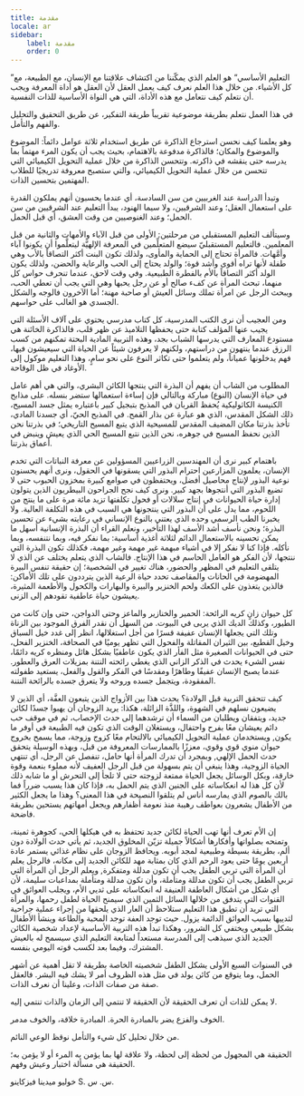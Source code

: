 ```yaml
---
title: مقدمة
locale: ar
sidebar:
    label: مقدمة
    order: 0
---
```

”التعليم الأساسي“ هو العلم الذي يمكّننا من اكتشاف علاقتنا مع الإنسان، مع الطبيعة، مع كل الأشياء. من خلال هذا العلم نعرف كيف يعمل العقل لأن العقل هو أداة المعرفة ويجب أن نتعلم كيف نتعامل مع هذه الأداة، التي هي النواة الأساسية للذات النفسية.

في هذا العمل نتعلم بطريقة موضوعية تقريباً طريقة التفكير، عن طريق التحقيق والتحليل والفهم والتأمل.

وهو يعلمنا كيف نحسن استرجاع الذاكرة عن طريق استخدام ثلاثة عوامل دائماً: الموضوع والموضوع والمكان؛ فالذاكرة مدفوعة بالاهتمام، بحيث يجب أن يكون المرء مهتماً بما يدرسه حتى ينقشه في ذاكرته. وتتحسن الذاكرة من خلال عملية التحويل الكيميائي التي تتحسن من خلال عملية التحويل الكيميائي، والتي ستصبح معروفة تدريجيًا للطلاب المهتمين بتحسين الذات.

وتبدأ الدراسة عند الغربيين من سن السادسة، أي عندما يحسبون أنهم يملكون القدرة على استعمال العقل؛ وعند الشرقيين، ولا سيما الهنود، يبدأ التعليم عند الشرقيين من سن الحمل؛ وعند الغنوصيين من وقت العشق، أي قبل الحمل.

وسيتألف التعليم المستقبلي من مرحلتين: الأولى من قبل الآباء والأمهات والثانية من قبل المعلمين. فالتعليم المستقبليّ سيضع المتعلِّمين في المعرفة الإلهيَّة ليتعلَّموا أن يكونوا آباء وأمَّهات. فالمرأة تحتاج إلى الحماية والمأوى، ولذلك تكون البنت أكثر التصاقاً بالأب وهي طفلة لأنها تراه أقوى وأشد قوة؛ والولد يحتاج إلى الحب والرعاية والحضن، ولذلك يكون الولد أكثر التصاقاً بالأم بالفطرة الطبيعية. وفي وقت لاحق، عندما تنحرف حواس كل منهما، تبحث المرأة عن كفء صالح أو عن رجل يحبها وهي التي يجب أن تعطي الحب، ويبحث الرجل عن امرأة تملك وسائل العيش أو صاحبة مهنة؛ أما الآخرون فالوجه والشكل الجسدي هو الغالب على حواسهم.

ومن العجيب أن نرى الكتب المدرسية، كل كتاب مدرسي يحتوي على آلاف الأسئلة التي يجيب عنها المؤلف كتابة حتى يحفظها التلاميذ عن ظهر قلب، فالذاكرة الخائنة هي مستودع المعارف التي يدرسها الشباب بجد، وهذه التربية المادية البحتة تمكنهم من كسب الرزق عندما ينتهون من دراستهم، ولكنهم لا يعرفون شيئاً عن الحياة التي سيعيشون فيها، فهم يدخلونها عمياناً، ولم يتعلموا حتى تكاثر النوع على نحو سامٍ، وهذا التعليم موكول إلى الأوغاد في ظل الوقاحة.

المطلوب من الشاب أن يفهم أن البذرة التي ينتجها الكائن البشري، والتي هي أهم عامل في حياة الإنسان (النوع) مباركة وبالتالي فإن إساءة استعمالها ستضر بنسله. على مذابح الكنيسة الكاثوليكية يُحفظ القربان في المذبح بتبجيل كبير باعتباره يمثل جسد المسيح، ذلك الشكل المقدس، الذي هو عبارة عن بذار القمح. في المذبح الحيّ، أي جسدنا المادي، تأخذ بذرتنا مكان المضيف المقدس للمسيحية الذي يتبع المسيح التاريخي؛ في بذرتنا نحن الذين نحفظ المسيح في جوهره، نحن الذين نتبع المسيح الحي الذي يعيش وينبض في أعماق بذرتنا.

باهتمام كبير نرى أن المهندسين الزراعيين المسؤولين عن معرفة النباتات التي تخدم الإنسان، يعلمون المزارعين احترام البذور التي يسقونها في الحقول، ونرى أنهم يحسنون نوعية البذور لإنتاج محاصيل أفضل، ويحتفظون في صوامع كبيرة بمخزون الحبوب حتى لا تضيع البذور التي أنتجوها بجهد كبير. ونرى كيف نجح الجراحون البيطريون الذين يتولون إدارة حياة الحيوانات في إنتاج سلالات أو فحول تكلفتها تزيد مائة مرة على ما ينتج من اللحوم، مما يدل على أن البذور التي ينتجونها هي السبب في هذه التكلفة العالية. ولا يخبرنا الطب الرسمي وحده الذي يعتني بالنوع الإنساني في رعايته بشيء عن تحسين البذرة؛ ونحن نأسف أشد الأسف لهذا التأخير، ونعلم القراء أن البذرة الإنسانية أسهل ما يمكن تحسينه بالاستعمال الدائم لثلاثة أغذية أساسية: بما نفكر فيه، وبما نتنفسه، وبما نأكله. فإذا كنا لا نفكر إلا في أشياء مبهمة غير مهمة وغير مهمة، فكذلك تكون البذرة التي ننتجها، لأن الفكر هو العامل الحاسم في هذا الإنتاج. فالشاب الذي يتعلم يختلف عن الذي لا يتلقى التعليم في المظهر والحضور، هناك تغيير في الشخصية؛ إن حقيقة تنفس البيرة المهضومة في الحانات والمقاصف تحدد حياة الرعية الذين يترددون على تلك الأماكن: فالذين يتغذون على الكعك ولحم الخنزير والبيرة والبهارات والكحول والأطعمة المثيرة، يعيشون حياة عاطفية تقودهم إلى الزنى.

كل حيوان زانٍ كريه الرائحة: الحمير والخنازير والماعز وحتى الدواجن، حتى وإن كانت من الطيور، وكذلك الديك الذي يربى في البيوت. من السهل أن نقدر الفرق الموجود بين الزناة وتلك التي يجعلها الإنسان عفيفة قسرًا من أجل استغلالها، انظر إلى غدد خيل السباق وخيل القطيع، بين الثيران المقاتلة والفحول التي تظهر يوميًا في الصحافة، الخنزير الفحل، حتى في الحيوانات الصغيرة مثل الفأر الذي يكون عاطفيًا بشكل هائل ومنظره كريه دائمًا، نفس الشيء يحدث في الذكر الزاني الذي يغطي رائحته النتنة بمزيلات العرق والعطور. عندما يصبح الإنسان عفيفًا وطاهرًا ومقدسًا في الفكر والقول والفعل، يستعيد طفولته المفقودة، ويتجمل جسده وروحه ولا يتعرق جسده بالرائحة النتنة.

كيف تتحقق التربية قبل الولادة؟ يحدث هذا بين الأزواج الذين يتبعون العفَّة، أي الذين لا يضيعون نسلهم في الشهوة، واللذَّة الزائلة، هكذا: يريد الزوجان أن يهبوا جسدًا لكائن جديد، ويتفقان ويطلبان من السماء أن ترشدهما إلى حدث الإخصاب، ثم في موقف حب دائم يعيشان معًا بفرح واحتفال، ويستغلان الوقت الذي تكون فيه الطبيعة في أوفر ما يكون, ويستخدمان عملية التحويل الكيميائي بالالتحام معًا كزوج وزوجة، مما يسمح بخروج حيوان منوي قوي وقوي، معززًا بالممارسات المعروفة من قبل، وبهذه الوسيلة يتحقق حدث الحمل الإلهي, وبمجرد أن تدرك المرأة أنها حامل، تنفصل عن الرجل، أي تنتهي الحياة الزوجية، وهذا ينبغي أن يتم بسهولة من قبل الرجل العفيف لأنه مملوء بنعمة وقوة خارقة، وبكل الوسائل يجعل الحياة ممتعة لزوجته حتى لا تلجأ إلى التحرش أو ما شابه ذلك لأن كل هذا له انعكاساته على الجنين الذي يتم الحمل به، فإذا كان هذا يسبب ضرراً فما بالك بالصوم الذي يمارسه أناس لم يتلقوا النصيحة في هذا المعنى؟ وهذا ما يجعل الكثير من الأطفال يشعرون بعواطف رهيبة منذ نعومة أظفارهم ويجعل أمهاتهم يستحين بطريقة فاضحة.

إن الأم تعرف أنها تهب الحياة لكائن جديد تحتفظ به في هيكلها الحي، كجوهرة ثمينة، وتمنحه بصلواتها وأفكارها أشكالاً جميلة تزيّن المخلوق الجديد، ثم يأتي حدث الولادة دون ألم، بطريقة بسيطة وطبيعية لمجد أبويه. ويحافظ الزوجان على نظام غذائي يستمر عادة أربعين يومًا حتى يعود الرحم الذي كان بمثابة مهد للكائن الجديد إلى مكانه، فالرجل يعلم أن المرأة التي تربي الطفل يجب أن تكون مدللة ومتفكرة, ويعلم الرجل أن المرأة التي تربي الطفل يجب أن تكون مدللة ومتأملة، وأن تكون مدللة ومتأملة بمداعبات سليمة، لأن أي شكل من أشكال العاطفة العنيفة له انعكاساته على ثديي الأم، ويجلب العوائق في القنوات التي يتدفق من خلالها السائل الثمين الذي سيمنح الحياة لطفل رحمها، والمرأة التي تريد أن تطبق هذا التعليم ستلاحظ أن العار الذي يلحقها من إجراء عملية جراحية لثدييها بسبب العوائق الدائمة يزول. حيث توجد العفة توجد المحبة والطاعة وينشأ الأطفال بشكل طبيعي ويختفي كل الشرور، وهكذا تبدأ هذه التربية الأساسية لإعداد شخصية الكائن الجديد الذي سيذهب إلى المدرسة مستعداً لمتابعة التعليم الذي سيسمح له بالعيش المشترك، وفيما بعد لكسب قوته اليومي بنفسه.

في السنوات السبع الأولى يشكل الطفل شخصيته الخاصة بطريقة لا تقل أهمية عن أشهر الحمل، وما يتوقع من كائن يولد في مثل هذه الظروف أمر لا يشك فيه البشر. فالعقل صفة من صفات الذات، وعلينا أن نعرف الذات.

لا يمكن للذات أن تعرف الحقيقة لأن الحقيقة لا تنتمي إلى الزمان والذات تنتمي إليه.

الخوف والفزع يضر بالمبادرة الحرة. المبادرة خلاقة، والخوف مدمر.

من خلال تحليل كل شيء والتأمل نوقظ الوعي النائم.

الحقيقة هي المجهول من لحظة إلى لحظة، ولا علاقة لها بما يؤمن به المرء أو لا يؤمن به؛ الحقيقة هي مسألة اختبار وعيش وفهم.

خوليو ميدينا فيزكاينو
S. س. س.
